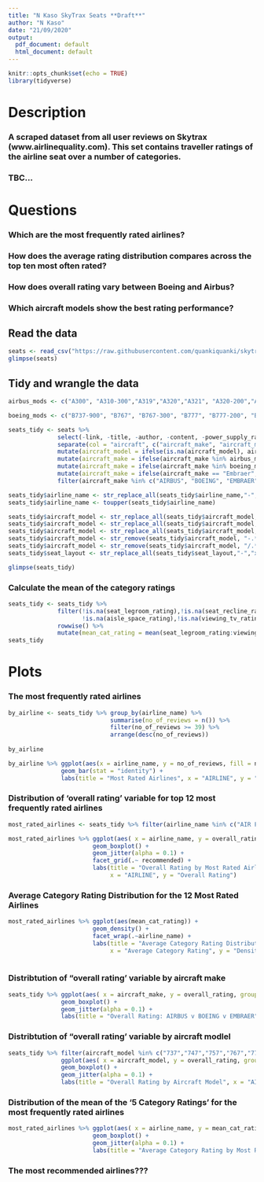 ```yaml
---
title: "N Kaso SkyTrax Seats **Draft**"
author: "N Kaso"
date: "21/09/2020"
output:
  pdf_document: default
  html_document: default
---
```


```r
knitr::opts_chunk$set(echo = TRUE)
library(tidyverse)
```
# Description

### A scraped dataset from all user reviews on Skytrax (www.airlinequality.com). This set contains traveller ratings of the airline seat over a number of categories. 
### TBC...

# Questions

### Which are the most frequently rated airlines?
### How does the average rating distribution compares across the top ten most often rated?
### How does overall rating vary between Boeing and Airbus?
### Which aircraft models show the best rating performance?

## Read the data
```r
seats <- read_csv("https://raw.githubusercontent.com/quankiquanki/skytrax-reviews-dataset/master/data/seat.csv")
glimpse(seats)
```
## Tidy and wrangle the data
```r
airbus_mods <- c("A300", "A310-300","A319","A320","A321", "A320-200","A330","A330-200","A330-300","A340","A340-300","A340-500","A340-600","A380", "A380-800","A300-600", "A321/A320", "Airbus","AIRBIS")

boeing_mods <- c("B737-900", "B767", "B767-300", "B777", "B777-200", "B777-200LR", "B777-200ER", "B777-300", "B777-300ER", "B777-300", "B757-200", "B747-300", "Boeing747", "B777-300ER", "B747-400", "B757", "B757-200","B777-300W", "Boeing")

seats_tidy <- seats %>% 
              select(-link, -title, -author, -content, -power_supply_rating, -seat_storage_rating) %>%
              separate(col = "aircraft", c("aircraft_make", "aircraft_model"), sep = " ") %>%
              mutate(aircraft_model = ifelse(is.na(aircraft_model), aircraft_make, aircraft_model)) %>%
              mutate(aircraft_make = ifelse(aircraft_make %in% airbus_mods, "AIRBUS", aircraft_make)) %>%
              mutate(aircraft_make = ifelse(aircraft_make %in% boeing_mods, "BOEING", aircraft_make)) %>%
              mutate(aircraft_make = ifelse(aircraft_make == "Embraer", "EMBRAER", aircraft_make)) %>%
              filter(aircraft_make %in% c("AIRBUS", "BOEING", "EMBRAER"))

seats_tidy$airline_name <- str_replace_all(seats_tidy$airline_name,"-"," ")
seats_tidy$airline_name <- toupper(seats_tidy$airline_name)

seats_tidy$aircraft_model <- str_replace_all(seats_tidy$aircraft_model,"B","")
seats_tidy$aircraft_model <- str_replace_all(seats_tidy$aircraft_model,"ER","")
seats_tidy$aircraft_model <- str_replace_all(seats_tidy$aircraft_model,"LR","")
seats_tidy$aircraft_model <- str_remove(seats_tidy$aircraft_model, "-.*")
seats_tidy$aircraft_model <- str_remove(seats_tidy$aircraft_model, "/.*")
seats_tidy$seat_layout <- str_replace_all(seats_tidy$seat_layout,"-","x")

glimpse(seats_tidy)
```
### Calculate the mean of the category ratings
```r
seats_tidy <- seats_tidy %>%
              filter(!is.na(seat_legroom_rating),!is.na(seat_recline_rating),!is.na(seat_width_rating),
                     !is.na(aisle_space_rating),!is.na(viewing_tv_rating)) %>%
              rowwise() %>% 
              mutate(mean_cat_rating = mean(seat_legroom_rating:viewing_tv_rating))
seats_tidy
```

# Plots

### The most frequently rated airlines
```r
by_airline <- seats_tidy %>% group_by(airline_name) %>%
                             summarise(no_of_reviews = n()) %>% 
                             filter(no_of_reviews >= 39) %>% 
                             arrange(desc(no_of_reviews))
                            
by_airline 
```
  
```r
by_airline %>% ggplot(aes(x = airline_name, y = no_of_reviews, fill = no_of_reviews, colour = airline_name))+
               geom_bar(stat = "identity") +
               labs(title = "Most Rated Airlines", x = "AIRLINE", y = "Number of Reviews")
```
### Distribution of 'overall rating' variable for top 12 most frequently rated airlines
```r
most_rated_airlines <- seats_tidy %>% filter(airline_name %in% c("AIR FRANCE","AMERICAN AIRLINES","BRITISH AIRWAYS","CATHAY PACIFIC AIRWAYS","EMIRATES","ETIHAD AIRWAYS","LUFTHANSA","QANTAS AIRWAYS","QATAR AIRWAYS","SINGAPORE AIRLINES","VIRGIN ATLANTIC AIRWAYS", "KLM ROYAL DUTCH AIRLINES"))

most_rated_airlines %>% ggplot(aes( x = airline_name, y = overall_rating, color = airline_name))+
                        geom_boxplot() +
                        geom_jitter(alpha = 0.1) +
                        facet_grid(.~ recommended) +
                        labs(title = "Overall Rating by Most Rated Airlines", subtitle = "0 = Not Recommended, 1 = Recommended",
                             x = "AIRLINE", y = "Overall Rating")
```
### Average Category Rating Distribution for the 12 Most Rated Airlines
```r
most_rated_airlines %>% ggplot(aes(mean_cat_rating)) +
                        geom_density() +
                        facet_wrap(.~airline_name) +
                        labs(title = "Average Category Rating Distribution for the 12 Most Rated Airlines",
                             x = "Average Category Rating", y = "Density of Average Category Rating")
               
```



### Distribtution of "overall rating' variable by aircraft make
```r
seats_tidy %>% ggplot(aes( x = aircraft_make, y = overall_rating, group = aircraft_make))+
               geom_boxplot() +
               geom_jitter(alpha = 0.1) +
               labs(title = "Overall Rating: AIRBUS v BOEING v EMBRAER", x = "AIRCRAFT MAKE", y = "Overall Rating")
```
### Distribtution of "overall rating' variable by aircraft modlel
```r
seats_tidy %>% filter(aircraft_model %in% c("737","747","757","767","777","787","A319","A320","A321","A330","A340","A380")) %>%
               ggplot(aes( x = aircraft_model, y = overall_rating, group = aircraft_model))+
               geom_boxplot() +
               geom_jitter(alpha = 0.1) +
               labs(title = "Overall Rating by Aircraft Model", x = "AIRCRAFT MODEL", y = "Overall Rating")
```

### Distribution of the mean of the '5 Category Ratings' for the most frequently rated airlines
```r
most_rated_airlines %>% ggplot(aes( x = airline_name, y = mean_cat_rating, color = airline_name))+
                        geom_boxplot() +
                        geom_jitter(alpha = 0.1) +
                        labs(title = "Average Category Rating by Most Rated Airlines", x = "AIRLINE", y = "Mean of the 5 Category Ratings")
```

### The most recommended  airlines???
